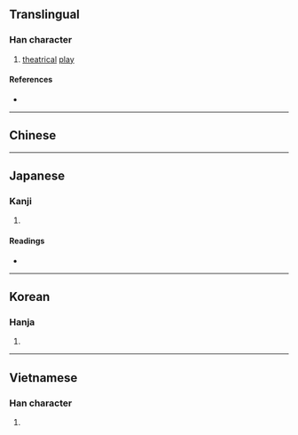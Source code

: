 {{also|戯|戲}}
{{character info/new}}
==Translingual==

===Han character===
{{Han char|rn=62|rad=戈|as=11|sn=15|four=|canj=YMI|ids=⿰虛戈}}

# [[theatrical]] [[play]]

====References====
* {{Han ref|kx=0414.130|hdz=21411.100|uh=6231|ud=25137}}

----

==Chinese==
{{zh-see|戲|v}}

----

==Japanese==

===Kanji===
{{ja-kanji|grade=|rs=戈11}}

# {{rfdef|ja|sort=戈11}}

====Readings====
* {{ja-readings|on=[[ぎ]] (gi), [[き]] (ki)|kun=[[たわむれる]] (tawamureru), [[たわむれ]] (tawamure)}}

----

==Korean==

===Hanja===
{{ko-hanja|hangeul=[[희]], [[휘]]|eumhun=|rv=hui, hwi|mr=hŭi, hwi|y=huy, hwi}}

# {{rfdef|ko|sort=戈11}}

----

==Vietnamese==

===Han character===
{{vi-hantu|hô|rs=戈11}}

# {{rfdef|vi}}